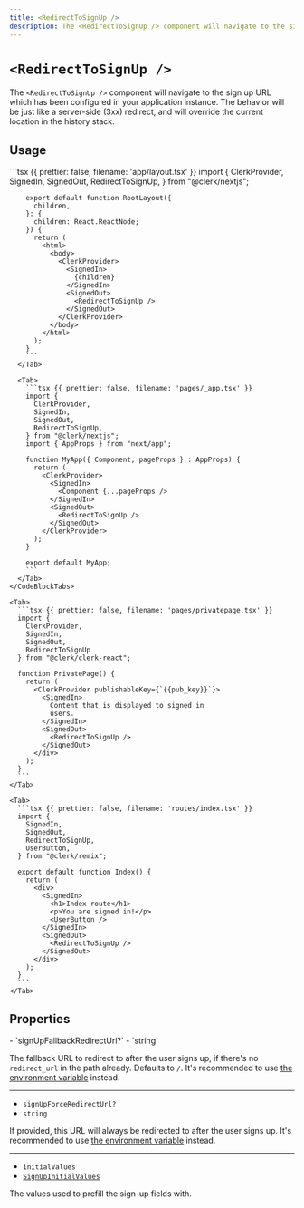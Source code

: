 ```yaml
---
title: <RedirectToSignUp />
description: The <RedirectToSignUp /> component will navigate to the sign up URL which has been configured in your application instance. The behavior will be just like a server-side (3xx) redirect, and will override the current location in the history stack.
---
```


# `<RedirectToSignUp />`

The `<RedirectToSignUp />` component will navigate to the sign up URL which has been configured in your application instance. The behavior will be just like a server-side (3xx) redirect, and will override the current location in the history stack.

## Usage

<InjectKeys>
  <Tabs type="framework" items={["Next.js", "React", "Remix"]}>
    <CodeBlockTabs options={["App Router", "Pages Router"]}>
      <Tab>
        ```tsx {{ prettier: false, filename: 'app/layout.tsx' }}
        import {
          ClerkProvider,
          SignedIn,
          SignedOut,
          RedirectToSignUp,
        } from "@clerk/nextjs";

        export default function RootLayout({
          children,
        }: {
          children: React.ReactNode;
        }) {
          return (
            <html>
              <body>
                <ClerkProvider>
                  <SignedIn>
                    {children}
                  </SignedIn>
                  <SignedOut>
                    <RedirectToSignUp />
                  </SignedOut>
                </ClerkProvider>
              </body>
            </html>
          );
        }
        ```
      </Tab>

      <Tab>
        ```tsx {{ prettier: false, filename: 'pages/_app.tsx' }}
        import {
          ClerkProvider,
          SignedIn,
          SignedOut,
          RedirectToSignUp,
        } from "@clerk/nextjs";
        import { AppProps } from "next/app";

        function MyApp({ Component, pageProps } : AppProps) {
          return (
            <ClerkProvider>
              <SignedIn>
                <Component {...pageProps />
              </SignedIn>
              <SignedOut>
                <RedirectToSignUp />
              </SignedOut>
            </ClerkProvider>
          );
        }

        export default MyApp;
        ```
      </Tab>
    </CodeBlockTabs>

    <Tab>
      ```tsx {{ prettier: false, filename: 'pages/privatepage.tsx' }}
      import {
        ClerkProvider,
        SignedIn,
        SignedOut,
        RedirectToSignUp
      } from "@clerk/clerk-react";

      function PrivatePage() {
        return (
          <ClerkProvider publishableKey={`{{pub_key}}`}>
            <SignedIn>
              Content that is displayed to signed in
              users.
            </SignedIn>
            <SignedOut>
              <RedirectToSignUp />
            </SignedOut>
          </div>
        );
      }
      ```
    </Tab>

    <Tab>
      ```tsx {{ prettier: false, filename: 'routes/index.tsx' }}
      import {
        SignedIn,
        SignedOut,
        RedirectToSignUp,
        UserButton,
      } from "@clerk/remix";

      export default function Index() {
        return (
          <div>
            <SignedIn>
              <h1>Index route</h1>
              <p>You are signed in!</p>
              <UserButton />
            </SignedIn>
            <SignedOut>
              <RedirectToSignUp />
            </SignedOut>
          </div>
        );
      }
      ```
    </Tab>
  </Tabs>
</InjectKeys>

## Properties

<Properties>
  - `signUpFallbackRedirectUrl?`
  - `string`

  The fallback URL to redirect to after the user signs up, if there's no `redirect_url` in the path already. Defaults to `/`. It's recommended to use [the environment variable](/docs/deployments/clerk-environment-variables#sign-in-and-sign-up-redirects) instead.

  ---

  - `signUpForceRedirectUrl?`
  - `string`

  If provided, this URL will always be redirected to after the user signs up. It's recommended to use [the environment variable](/docs/deployments/clerk-environment-variables#sign-in-and-sign-up-redirects) instead.

  ---

  - `initialValues`
  - [`SignUpInitialValues`](/docs/references/javascript/types/sign-up-initial-values)

  The values used to prefill the sign-up fields with.
</Properties>
